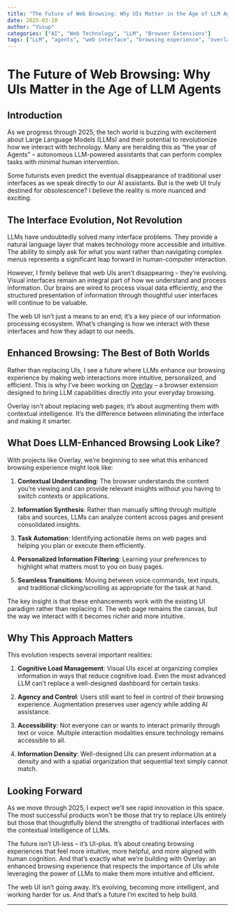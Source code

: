 ```yaml
---
title: "The Future of Web Browsing: Why UIs Matter in the Age of LLM Agents"
date: 2025-03-10
author: "Yusup"
categories: ["AI", "Web Technology", "LLM", "Browser Extensions"]
tags: ["LLM", "agents", "web interface", "browsing experience", "overlay"]
---
```


# The Future of Web Browsing: Why UIs Matter in the Age of LLM Agents

## Introduction

As we progress through 2025, the tech world is buzzing with excitement about Large Language Models (LLMs) and their potential to revolutionize how we interact with technology. Many are heralding this as "the year of Agents" – autonomous LLM-powered assistants that can perform complex tasks with minimal human intervention. 

Some futurists even predict the eventual disappearance of traditional user interfaces as we speak directly to our AI assistants. But is the web UI truly destined for obsolescence? I believe the reality is more nuanced and exciting.

## The Interface Evolution, Not Revolution

LLMs have undoubtedly solved many interface problems. They provide a natural language layer that makes technology more accessible and intuitive. The ability to simply ask for what you want rather than navigating complex menus represents a significant leap forward in human-computer interaction.

However, I firmly believe that web UIs aren't disappearing – they're evolving. Visual interfaces remain an integral part of how we understand and process information. Our brains are wired to process visual data efficiently, and the structured presentation of information through thoughtful user interfaces will continue to be valuable.

The web UI isn't just a means to an end; it's a key piece of our information processing ecosystem. What's changing is how we interact with these interfaces and how they adapt to our needs.

## Enhanced Browsing: The Best of Both Worlds

Rather than replacing UIs, I see a future where LLMs enhance our browsing experience by making web interactions more intuitive, personalized, and efficient. This is why I've been working on [Overlay](https://overlay.one) – a browser extension designed to bring LLM capabilities directly into your everyday browsing.

Overlay isn't about replacing web pages; it's about augmenting them with contextual intelligence. It's the difference between eliminating the interface and making it smarter.

## What Does LLM-Enhanced Browsing Look Like?

With projects like Overlay, we're beginning to see what this enhanced browsing experience might look like:

1. **Contextual Understanding**: The browser understands the content you're viewing and can provide relevant insights without you having to switch contexts or applications.

2. **Information Synthesis**: Rather than manually sifting through multiple tabs and sources, LLMs can analyze content across pages and present consolidated insights.

3. **Task Automation**: Identifying actionable items on web pages and helping you plan or execute them efficiently.

4. **Personalized Information Filtering**: Learning your preferences to highlight what matters most to you on busy pages.

5. **Seamless Transitions**: Moving between voice commands, text inputs, and traditional clicking/scrolling as appropriate for the task at hand.

The key insight is that these enhancements work *with* the existing UI paradigm rather than replacing it. The web page remains the canvas, but the way we interact with it becomes richer and more intuitive.

## Why This Approach Matters

This evolution respects several important realities:

1. **Cognitive Load Management**: Visual UIs excel at organizing complex information in ways that reduce cognitive load. Even the most advanced LLM can't replace a well-designed dashboard for certain tasks.

2. **Agency and Control**: Users still want to feel in control of their browsing experience. Augmentation preserves user agency while adding AI assistance.

3. **Accessibility**: Not everyone can or wants to interact primarily through text or voice. Multiple interaction modalities ensure technology remains accessible to all.

4. **Information Density**: Well-designed UIs can present information at a density and with a spatial organization that sequential text simply cannot match.

## Looking Forward

As we move through 2025, I expect we'll see rapid innovation in this space. The most successful products won't be those that try to replace UIs entirely but those that thoughtfully blend the strengths of traditional interfaces with the contextual intelligence of LLMs.

The future isn't UI-less – it's UI-plus. It's about creating browsing experiences that feel more intuitive, more helpful, and more aligned with human cognition. And that's exactly what we're building with Overlay: an enhanced browsing experience that respects the importance of UIs while leveraging the power of LLMs to make them more intuitive and efficient.

The web UI isn't going away. It's evolving, becoming more intelligent, and working harder for us. And that's a future I'm excited to help build.

---
